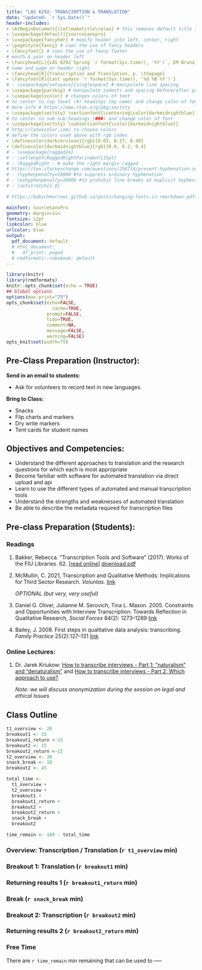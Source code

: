 ```yaml
---
title: "LAS 6292: TRANSCIRPTION & TRANSLATION"
date: "updated: `r Sys.Date()`"
header-includes:
- \AtBeginDocument{\let\maketitle\relax} # this removes default title section
- \usepackage[default]{sourcesanspro}
- \usepackage{fancyhdr} # modify header into left, center, right
- \pagestyle{fancy} # cues the use of fancy headers
- \fancyfoot{} # cues the use of fancy footer
# month & year on header left
- \fancyhead[L]{LAS 6292 Spring `r format(Sys.time(), '%Y')`, EM Bruna} 
# name and page on header right
- \fancyhead[R]{Transcription and Translation, p. \thepage} 
- \fancyfoot[R]{Last update `r format(Sys.time(), '%d %B %Y')`}
# - \usepackage{setspace}{singlespace} # manipulate line spacing 
- \usepackage{parskip} # manipulate indents and spacing before/after paragra phs 
- \usepackage{xcolor} # changes colors of text
# to center to top level (#) headings (my name) and change color of font
# more info # https://www.ctan.org/pkg/sectsty
- \usepackage{sectsty} \sectionfont{\centering\color{darkmidnightblue}}
# to center to sub-sub-headings (###) and change color of font
- \usepackage{sectsty} \subsectionfont{\color{darkmidnightblue}}
# http://latexcolor.com/ to choose colors
# define the colors used above with rgb codes
- \definecolor{darkcerulean}{rgb}{0.03, 0.27, 0.49}
- \definecolor{darkmidnightblue}{rgb}{0.0, 0.2, 0.4}
# - \usepackage{ragged2e}
# - \setlength\RaggedRightParindent{15pt}
# - \RaggedRight - # make the right margin ragged
# https://tex.stackexchange.com/questions/258714/prevent-hyphenation-across-lines-enforce-right-margin
# - \hyphenpenalty=10000 #to suppress ordinary hyphenation
# - \exhyphenpenalty=10000 #to prohibit line breaks at explicit hyphens.
# - \setstretch{1.0}

# https://babichmorrowc.github.io/post/changing-fonts-in-rmarkdown-pdfs/

mainfont: SourceSansPro
geometry: margin=1in
fontsize: 12pt
linkcolor: blue
urlcolor: blue
output:
  pdf_document: default
  # html_document:
  #   df_print: paged
  # rmdformats::robobook: default
---
```




```r
library(knitr)
library(rmdformats)
knitr::opts_chunk$set(echo = TRUE)
## Global options
options(max.print="75")
opts_chunk$set(echo=FALSE,
	             cache=TRUE,
               prompt=FALSE,
               tidy=TRUE,
               comment=NA,
               message=FALSE,
               warning=FALSE)
opts_knit$set(width=75)
```

<!-- **FOR NEXT SESSION OF CLASS: ** -->
<!-- 1) Get a group Otter AI Acocunt for the class -->
<!-- 2) Have people record a zoom conversation or group conversation and then compare the transcriptions with done with zoom vs. otter.ai -->


## Pre-Class Preparation (Instructor):  

**Send in an email to students:  **  

  * Ask for volunteers to record text in new languages.

**Bring to Class:  **  

  * Snacks
  * Flip charts and markers
  * Dry write markers
  * Tent cards for student names

## Objectives and Competencies:   

  * Understand the different approaches to translation and the research questions for which each is most appropriate
  * Become familiar with software for automated translation via direct upload and api
  * Learn to use the different types of automated and manual transcription tools
  * Understand the strengths and weaknesses of automated translation 
  * Be able to describe the metadata required for transcription files

## Pre-class Preparation (Students):

### **Readings**


1.  Bakker, Rebecca. "Transcription Tools and Software" (2017). Works of the FIU Libraries. 62. [[read online]](https://digitalcommons.fiu.edu/glworks/62) [download pdf](https://github.com/BrunaLab/LAS6292_DataManagement/blob/master/instructor-materials/readings/Bakker_transcription_tools_slides.pdf)  

2. McMullin, C. 2021, Transcription and Qualitative Methods: Implications for Third Sector Research. _Voluntas._ [link](https://doi.org/10.1007/s11266-021-00400-3)


    _OPTIONAL (but very, very useful)_

1. Daniel G. Oliver, Julianne M. Serovich, Tina L. Mason. 2005. Constraints and Opportunities with Interview Transcription: Towards Reflection in Qualitative Research, _Social Forces_ 84(2): 1273–1289 [link](https://doi.org/10.1353/sof.2006.0023)

1. Bailey, J. 2008. First steps in qualitative data analysis: transcribing. _Family Practice_ 25(2):127–131 [link](https://doi.org/10.1093/fampra/cmn003)

### **Online Lectures:**  

1. Dr. Jarek Kriukow: [How to transcribe interviews - Part 1: "naturalism" and "denaturalism"](https://www.youtube.com/watch?v=NzVjlKR4HQQ) and [How to transcribe interviews - Part 2: Which approach to use?](https://www.youtube.com/watch?v=69T8aVf5Nj0)

    _Note: we will discuss anonymization during the session on legal and ethical Issues_

## Class Outline

```r
t1_overview <- 20
breakout1 <- 15
breakout1_return <-15
breakout2 <- 15
breakout2_return <-15
t2_overview <- 30
snack_break <- 10
breakout2 <- 45

total_time <- 
  t1_overview + 
  t2_overview + 
  breakout1 + 
  breakout1_return + 
  breakout2 + 
  breakout2_return + 
  snack_break + 
  breakout2 

time_remain <- 180 - total_time
```


### **Overview: Transcription / Translation** (`r t1_overview` min)

### **Breakout 1: Translation** (`r breakout1` min)

### **Returning results 1** (`r breakout1_return` min)

### Break (`r snack_break` min)

### **Breakout 2: Transcription** (`r breakout2` min)

### **Returning results 2** (`r breakout2_return` min)


### Free Time

There are `r time_remain` min remaining that can be used to -----



<!-- *  [Video Interviews](http://brunalab.org/las6291/2018/01/19/video-production/)   -->

<!-- *  snolen says otter is the best: https://otter.ai/login thay have free ed account from wiorecutter: "Otter offers 600 minutes of free transcription per month (as long as you record directly from the app or Zoom), which makes it an attractive option for anyone who wants to transcribe and sort lots of interviews on a nonexistent budget."   -->

<!-- For other types of Recorded Audio:  -->
<!-- Editing and analyzing audio files: https://www.ocenaudio.com/whatis  -->
<!-- *  https://smallbusiness.chron.com/install-speech-office-excel-40728.html -->
<!-- *  https://www.naturalreaders.com/ -->
<!-- # Other Voice to Text -->

<!-- * https://blog.hubspot.com/marketing/voice-to-text  -->

<!-- Guide to capturing and processing [images for archiving](https://guides.uflib.ufl.edu/celebratingcuba/digitization#s-lg-box-wrapper-29381548)   -->

